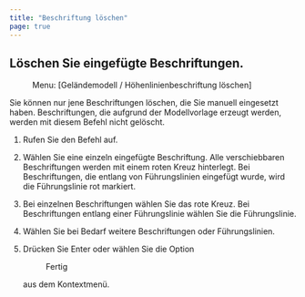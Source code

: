 ```yaml
---
title: "Beschriftung löschen"
page: true
---
```

## L&#246;schen Sie eingef&#252;gte Beschriftungen.
 <Menu> Menu: [Geländemodell / Höhenlinienbeschriftung löschen] </Menu> 

<Success>
Sie k&#246;nnen nur jene Beschriftungen l&#246;schen, die Sie manuell eingesetzt haben. Beschriftungen, die aufgrund der Modellvorlage erzeugt werden, werden mit diesem Befehl nicht gel&#246;scht.
</Success>



1. Rufen Sie den Befehl auf.

2.  W&#228;hlen Sie eine einzeln eingef&#252;gte Beschriftung. Alle verschiebbaren Beschriftungen werden mit einem roten Kreuz hinterlegt. Bei Beschriftungen, die entlang von F&#252;hrungslinien eingef&#252;gt wurde, wird die F&#252;hrungslinie rot markiert.

3.  Bei einzelnen Beschriftungen w&#228;hlen Sie das rote Kreuz. Bei Beschriftungen entlang einer F&#252;hrungslinie w&#228;hlen Sie die F&#252;hrungslinie. 

4.  W&#228;hlen Sie bei Bedarf weitere Beschriftungen oder F&#252;hrungslinien.

5.  Dr&#252;cken Sie <Border>Enter</Border>  oder w&#228;hlen Sie die Option <Menu>Fertig</Menu>  aus dem Kontextmen&#252;.



